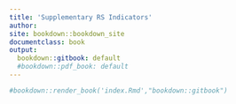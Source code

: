 ```yaml
---
title: 'Supplementary RS Indicators'
author:
site: bookdown::bookdown_site
documentclass: book
output:
  bookdown::gitbook: default
  #bookdown::pdf_book: default
---
```


```r

#bookdown::render_book('index.Rmd',"bookdown::gitbook")
```


